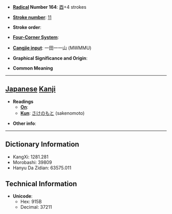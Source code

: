 * '''[[Wiktionary:Chinese radical index| Radical]] Number 164''': [[Wiktionary:Chinese radical index 酉|酉]]+4 strokes

* '''[[Wiktionary:Chinese total strokes index|Stroke number]]''': [[Wiktionary:Chinese total strokes index 11|11]]

* '''Stroke order''': 

* '''[[Wiktionary:Chinese four corner index|Four-Corner System]]''': 

* '''[[Wiktionary:Chinese Cangjie index|Cangjie input]]''': 一田一一山 (MWMMU)

* '''Graphical Significance and Origin''': 

* '''Common Meaning'''

----

== [[Japanese]] [[Kanji]] ==

* '''Readings'''
** '''[[On]]''': 
** '''[[Kun]]''': [[さけのもと]] (sakenomoto)

* '''Other info''':  

----

== Dictionary Information ==

* KangXi: 1281.281
* Morobashi: 39809
* Hanyu Da Zidian: 63575.011

== Technical Information ==

* '''Unicode''':
** Hex: 915B
** Decimal: 37211
